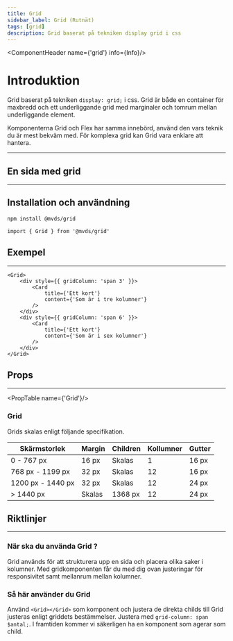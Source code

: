 ```yaml
---
title: Grid
sidebar_label: Grid (Rutnät)
tags: [grid]
description: Grid baserat på tekniken display grid i css
---
```



<ComponentHeader name={'grid'} info={Info}/>

# Introduktion

Grid baserat på tekniken ```display: grid;``` i css. Grid är både en container för maxbredd och ett underliggande grid med marginaler och tomrum mellan underliggande element.

Komponenterna Grid och Flex har samma innebörd, använd den vars teknik du är mest bekväm med. För komplexa grid kan Grid vara enklare att hantera.

---

<Grid>
    <h2 style={{ gridColumn: 'span 12' }}>En sida med grid</h2>
    <div style={{ gridColumn: 'span 3' }}>
        <Card title={'Ett kort'} content={'Som är i tre kolumner'} />
    </div>
    <div style={{ gridColumn: 'span 4' }}>
        <Card title={'Ett kort'} content={'Som är i fyra kolumner'} />
    </div>
    <div style={{ gridColumn: 'span 5' }}>
        <Card title={'Ett kort'} content={'Som är i fem kolumner'} />
    </div>
    <div style={{ gridColumn: 'span 4' }}>
        <Card title={'Ett kort'} content={'Som är i fyra kolumner'} />
    </div>
    <div style={{ gridColumn: 'span 4' }}>
        <Card title={'Ett kort'} content={'Som är i fyra kolumner'} />
    </div>
    <div style={{ gridColumn: 'span 4' }}>
        <Card title={'Ett kort'} content={'Som är i fyra kolumner'} />
    </div>
</Grid>

---

## Installation och användning

```bash npm2yarn
npm install @mvds/grid
```

```tsx
import { Grid } from '@mvds/grid'
```

## Exempel
---

```tsx
<Grid>
    <div style={{ gridColumn: 'span 3' }}>
        <Card 
            title={'Ett kort'} 
            content={'Som är i tre kolumner'} 
        />
    </div>
    <div style={{ gridColumn: 'span 6' }}>
        <Card 
            title={'Ett kort'} 
            content={'Som är i sex kolumner'} 
        />
    </div>
</Grid>
```

## Props
---
<PropTable name={'Grid'}/>

### Grid

Grids skalas enligt följande specifikation.

| Skärmstorlek        | Margin  | Children  | Kollumner | Gutter |
| ---                 | ---     | ---       | ---       | ---    |
| 0 - 767 px          | 16 px   | Skalas    | 1         | 16 px  |
| 768 px - 1199 px    | 32 px   | Skalas    | 12        | 16 px  |
| 1200 px - 1440 px   | 32 px   | Skalas    | 12        | 24 px  |
| > 1440 px           | Skalas  | 1368 px   | 12        | 24 px  |



## Riktlinjer

---

### När ska du använda Grid ?

Grid används för att strukturera upp en sida och placera olika saker i kolumner. Med gridkomponenten får du med dig ovan justeringar för responsivitet samt mellanrum mellan kolumner. 

### Så här använder du Grid

Använd ```<Grid></Grid>``` som komponent och justera de direkta childs till Grid justeras enligt griddets bestämmelser. Justera med ```grid-column: span $antal;```. I framtiden kommer vi säkerligen ha en komponent som agerar som child. 